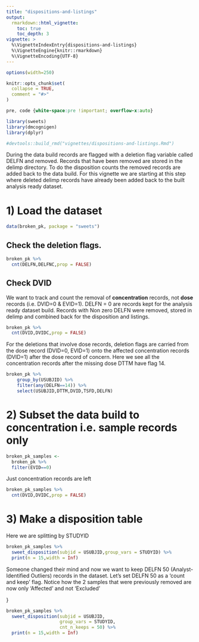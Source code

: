 ```yaml
---
title: "dispositions-and-listings"
output: 
  rmarkdown::html_vignette:
    toc: true
    toc_depth: 3
vignette: >
  %\VignetteIndexEntry{dispositions-and-listings}
  %\VignetteEngine{knitr::rmarkdown}
  %\VignetteEncoding{UTF-8}
---
```


```r
options(width=250)

knitr::opts_chunk$set( 
  collapse = TRUE,
  comment = "#>"
)
```

```css
pre, code {white-space:pre !important; overflow-x:auto}
```

```r
library(sweets)
library(dmcognigen)
library(dplyr)

#devtools::build_rmd("vignettes/dispositions-and-listings.Rmd") 
```

During the data build records are flagged with a deletion flag variable called DELFN and removed. Records that have been removed are stored in the delimp directory. To do the disposition counts the removed records are added back to the data build. For this vignette we are starting at this step where deleted delimp records have already been added back to the built analysis ready dataset.

# 1) Load the dataset

```r
data(broken_pk, package = "sweets")
```

## Check the deletion flags.

```r

broken_pk %>%
  cnt(DELFN,DELFNC,prop = FALSE)
```

## Check DVID

We want to track and count the removal of **concentration** records, not **dose** records (i.e. DVID=0 & EVID=1). DELFN = 0 are records kept for the analysis ready dataset build. Records with Non zero DELFN were removed, stored in delimp and combined back for the disposition and listings.

```r

broken_pk %>%
  cnt(DVID,DVIDC,prop = FALSE)

```

For the deletions that involve dose records, deletion flags are carried from the dose record (DVID=0, EVID=1) onto the affected concentration records (DVID=1) after the dose record of concern. Here we see all the concentration records after the missing dose DTTM have flag 14.

```r

broken_pk %>%
    group_by(USUBJID) %>%
    filter(any(DELFN==14)) %>%
    select(USUBJID,DTTM,DVID,TSFD,DELFN)

```

# 2) Subset the data build to concentration i.e. sample records only

```r

broken_pk_samples <- 
  broken_pk %>%
  filter(EVID==0)

```

Just concentration records are left

```r
broken_pk_samples %>%
  cnt(DVID,DVIDC,prop = FALSE)
```

# 3) Make a disposition table

Here we are splitting by STUDYID

```r

broken_pk_samples %>%
  sweet_disposition(subjid = USUBJID,group_vars = STUDYID) %>%
  print(n = 15,width = Inf)

```

Someone changed their mind and now we want to keep DELFN 50 (Analyst-Identified Outliers) records in the dataset. Let's set DELFN 50 as a 'count and keep' flag. Notice how the 2 samples that were previously removed are now only 'Affected' and not 'Excluded'

}
```r

broken_pk_samples %>%
  sweet_disposition(subjid = USUBJID,
                    group_vars = STUDYID,
                    cnt_n_keeps = 50) %>%
  print(n = 15,width = Inf)

```


